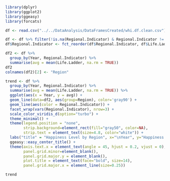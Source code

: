 ```r
library(dplyr)
library(ggplot2)
library(ggeasy)
library(forcats)
```

```r
df <- read.csv("../../DataAnalysis/DataFramesCreated/whi.df.clean.csv")

df <- df %>% filter(!is.na(Regional.Indicator) & Regional.Indicator != "")
df$Regional.Indicator <- fct_reorder(df$Regional.Indicator, df$Life.Ladder, .desc=T)

df2 <- df %>%
  group_by(Year, Regional.Indicator) %>%
  summarise(avg = mean(Life.Ladder, na.rm = TRUE))
df2
colnames(df2)[2] <- "Region"

trend <- df %>%
  group_by(Year, Regional.Indicator) %>%
  summarise(avg = mean(Life.Ladder, na.rm = TRUE)) %>%
  ggplot(aes(x = Year, y = avg)) +
  geom_line(data=df2, aes(group=Region), color='gray90') +
  geom_line(aes(color = Regional.Indicator)) +
  facet_wrap(vars(Regional.Indicator), nrow=3) +
  scale_color_viridis_d(option="turbo") +
  theme_minimal() +
  theme(legend.position = "none",
        strip.background=element_rect(fill="gray50", color=NA),
        strip.text = element_text(size=4.8, color="white")) +
  labs("title" = "Happiness Level by Region", x="\nYear", y="Happiness Level") +
  ggeasy::easy_center_title() +
  theme(axis.text.x = element_text(angle = 45, hjust = 0.2, vjust = 0),
        panel.grid.minor=element_blank(),
        panel.grid.major.y = element_blank(),
        plot.title = element_text(face="bold", size=14),
        panel.grid.major.x = element_line(size=0.25))

trend
```

